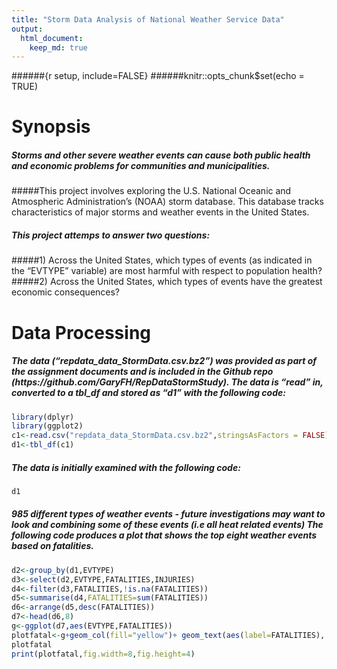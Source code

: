 ```yaml
---
title: "Storm Data Analysis of National Weather Service Data"
output: 
  html_document:
    keep_md: true
---
```


######{r setup, include=FALSE}
######knitr::opts_chunk$set(echo = TRUE)


#                       Synopsis
#####    Storms and other severe weather events can cause both public health and economic problems for communities and municipalities.  
#####This project involves exploring the U.S. National Oceanic and Atmospheric Administration's (NOAA) storm database. This database tracks characteristics of major storms and weather events in the United States.


#####    This project attemps to answer two questions:  
#####1) Across the United States, which types of events (as indicated in the "EVTYPE" variable) are most harmful with respect to population health?
#####2) Across the United States, which types of events have the greatest economic consequences?


#                       Data Processing
##### The data ("repdata_data_StormData.csv.bz2") was provided as part of the assignment documents and is included in the Github repo (https://github.com/GaryFH/RepDataStormStudy).  The data is "read" in, converted to a tbl_df and stored as "d1" with the following code:

```r
library(dplyr)
library(ggplot2)
c1<-read.csv("repdata_data_StormData.csv.bz2",stringsAsFactors = FALSE)
d1<-tbl_df(c1)
```
##### The data is initially examined with the following code:

```r
d1
```
##### 985 different types of weather events - future investigations may want to look and combining some of these events (i.e all heat related events) The following code produces a plot that shows the top eight weather events based on fatalities.

```r
d2<-group_by(d1,EVTYPE)
d3<-select(d2,EVTYPE,FATALITIES,INJURIES)
d4<-filter(d3,FATALITIES,!is.na(FATALITIES))
d5<-summarise(d4,FATALITIES=sum(FATALITIES))
d6<-arrange(d5,desc(FATALITIES))
d7<-head(d6,8)
g<-ggplot(d7,aes(EVTYPE,FATALITIES))
plotfatal<-g+geom_col(fill="yellow")+ geom_text(aes(label=FATALITIES), vjust=1.5, color="black")
plotfatal
print(plotfatal,fig.width=8,fig.height=4)
```



